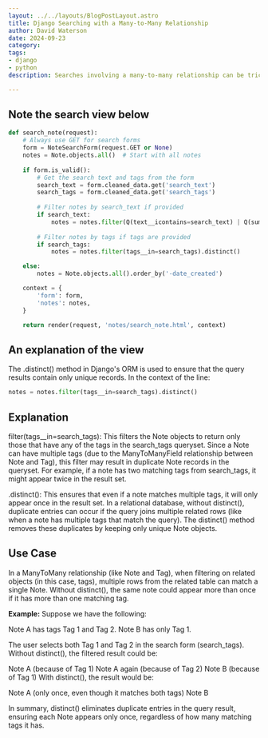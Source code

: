 ```yaml
---
layout: ../../layouts/BlogPostLayout.astro
title: Django Searching with a Many-to-Many Relationship
author: David Waterson
date: 2024-09-23
category:
tags:
- django
- python
description: Searches involving a many-to-many relationship can be tricky. Note how 'distinct' is essential.We will use a scenario based on a Notes model. Each Note may have many Tags.

---
```


## Note the search view below

```python
def search_note(request):
    # Always use GET for search forms
    form = NoteSearchForm(request.GET or None)
    notes = Note.objects.all()  # Start with all notes
    
    if form.is_valid():
        # Get the search text and tags from the form
        search_text = form.cleaned_data.get('search_text')
        search_tags = form.cleaned_data.get('search_tags')
        
        # Filter notes by search_text if provided
        if search_text:
            notes = notes.filter(Q(text__icontains=search_text) | Q(summary__icontains=search_text))
        
        # Filter notes by tags if tags are provided
        if search_tags:
            notes = notes.filter(tags__in=search_tags).distinct()

    else:
        notes = Note.objects.all().order_by('-date_created')

    context = {
        'form': form,
        'notes': notes,
    }

    return render(request, 'notes/search_note.html', context)
```

## An explanation of the view

The .distinct() method in Django's ORM is used to ensure that the query results contain only unique records. In the context of the line:

```python
notes = notes.filter(tags__in=search_tags).distinct()
```
## Explanation

filter(tags__in=search_tags): This filters the Note objects to return only those that have any of the tags in the search_tags queryset. Since a Note can have multiple tags (due to the ManyToManyField relationship between Note and Tag), this filter may result in duplicate Note records in the queryset. For example, if a note has two matching tags from search_tags, it might appear twice in the result set.

.distinct(): This ensures that even if a note matches multiple tags, it will only appear once in the result set. In a relational database, without distinct(), duplicate entries can occur if the query joins multiple related rows (like when a note has multiple tags that match the query). The distinct() method removes these duplicates by keeping only unique Note objects.

## Use Case

In a ManyToMany relationship (like Note and Tag), when filtering on related objects (in this case, tags), multiple rows from the related table can match a single Note. Without distinct(), the same note could appear more than once if it has more than one matching tag.

**Example:**
Suppose we have the following:

Note A has tags Tag 1 and Tag 2.
Note B has only Tag 1.

The user selects both Tag 1 and Tag 2 in the search form (search_tags).
Without distinct(), the filtered result could be:

Note A (because of Tag 1)
Note A again (because of Tag 2)
Note B (because of Tag 1)
With distinct(), the result would be:

Note A (only once, even though it matches both tags)
Note B

In summary, distinct() eliminates duplicate entries in the query result, ensuring each Note appears only once, regardless of how many matching tags it has.






